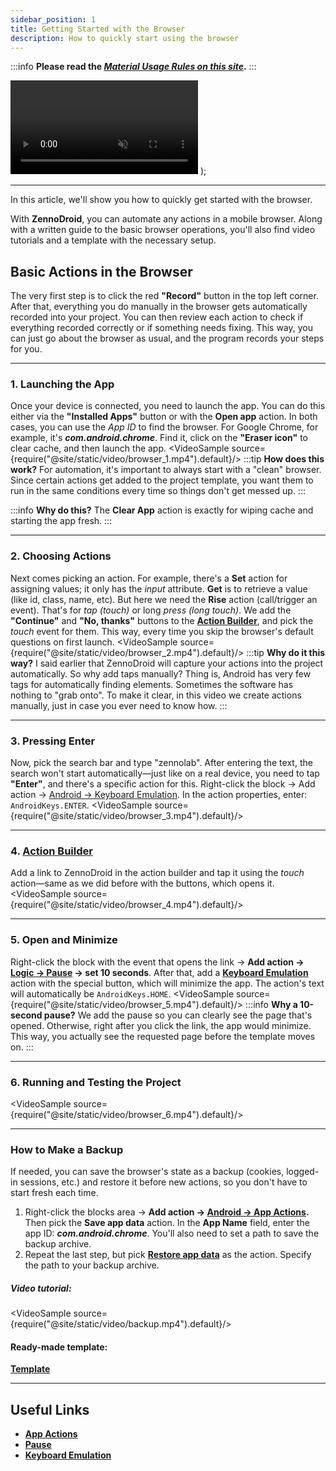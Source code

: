 ```yaml
---
sidebar_position: 1
title: Getting Started with the Browser
description: How to quickly start using the browser
---
```


:::info **Please read the [*Material Usage Rules on this site*](../Disclaimer).**
:::

  <video controls playsInline muted preload="auto" className='docsVideo'>
    <source src={source} type="video/mp4" />
</video>
);

_______________________________________________
In this article, we'll show you how to quickly get started with the browser.

With **ZennoDroid**, you can automate any actions in a mobile browser.
Along with a written guide to the basic browser operations, you'll also find video tutorials and a template with the necessary setup.

## Basic Actions in the Browser

The very first step is to click the red **"Record"** button in the top left corner. After that, everything you do manually in the browser gets automatically recorded into your project. You can then review each action to check if everything recorded correctly or if something needs fixing. This way, you can just go about the browser as usual, and the program records your steps for you.
_______________________________________________

### 1. Launching the App
Once your device is connected, you need to launch the app. You can do this either via the **"Installed Apps"** button or with the **Open app** action. In both cases, you can use the *App ID* to find the browser. For Google Chrome, for example, it's ***com.android.chrome***. Find it, click on the **"Eraser icon"** to clear cache, and then launch the app.
<VideoSample source={require("@site/static/video/browser_1.mp4").default}/>
:::tip **How does this work?**
For automation, it's important to always start with a "clean" browser. Since certain actions get added to the project template, you want them to run in the same conditions every time so things don't get messed up.
:::

:::info **Why do this?**
The **Clear App** action is exactly for wiping cache and starting the app fresh.
:::
_______________________________________________

### 2. Choosing Actions
Next comes picking an action. For example, there's a **Set** action for assigning values; it only has the *input* attribute. **Get** is to retrieve a value (like id, class, name, etc). But here we need the **Rise** action (call/trigger an event). That's for *tap (touch)* or long *press (long touch)*.
We add the **"Continue"** and **"No, thanks"** buttons to the [**Action Builder**](../pm/Interface/ActionBuilder), and pick the *touch* event for them. This way, every time you skip the browser's default questions on first launch.
<VideoSample source={require("@site/static/video/browser_2.mp4").default}/>
:::tip **Why do it this way?**
I said earlier that ZennoDroid will capture your actions into the project automatically. So why add taps manually? Thing is, Android has very few tags for automatically finding elements. Sometimes the software has nothing to "grab onto". To make it clear, in this video we create actions manually, just in case you ever need to know how.
:::
_______________________________________________

### 3. Pressing Enter
Now, pick the search bar and type "zennolab". After entering the text, the search won't start automatically—just like on a real device, you need to tap **"Enter"**, and there's a specific action for this.
Right-click the block → Add action → [Android → Keyboard Emulation](../Android/ProLite/Keyboard). In the action properties, enter: `AndroidKeys.ENTER`.
<VideoSample source={require("@site/static/video/browser_3.mp4").default}/>
_______________________________________________

### 4. [Action Builder](../pm/Interface/ActionBuilder)
Add a link to ZennoDroid in the action builder and tap it using the *touch* action—same as we did before with the buttons, which opens it.
<VideoSample source={require("@site/static/video/browser_4.mp4").default}/>
_______________________________________________

### 5. Open and Minimize
Right-click the block with the event that opens the link → **Add action → [Logic → Pause](../Project%20Editor/Logic/Pause) → set 10 seconds**. After that, add a [**Keyboard Emulation**](../Android/ProLite/Keyboard) action with the special button, which will minimize the app. The action's text will automatically be `AndroidKeys.HOME`.
<VideoSample source={require("@site/static/video/browser_5.mp4").default}/>
:::info **Why a 10-second pause?**
We add the pause so you can clearly see the page that's opened. Otherwise, right after you click the link, the app would minimize. This way, you actually see the requested page before the template moves on.
:::
_______________________________________________

### 6. Running and Testing the Project
<VideoSample source={require("@site/static/video/browser_6.mp4").default}/>
_______________________________________________

### How to Make a Backup

If needed, you can save the browser's state as a backup (cookies, logged-in sessions, etc.) and restore it before new actions, so you don't have to start fresh each time.

1. Right-click the blocks area → **Add action → [Android → App Actions](../Android/ProLite/App#save-app-data).**
Then pick the **Save app data** action. In the **App Name** field, enter the app ID: ***com.android.chrome***. You'll also need to set a path to save the backup archive.
2. Repeat the last step, but pick [**Restore app data**](../Android/ProLite/App#restore-app-data) as the action. Specify the path to your backup archive.

##### Video tutorial:

<VideoSample source={require("@site/static/video/backup.mp4").default}/>

#### Ready-made template:
[**Template**](./assets/browser.droid)
_______________________________________________

## Useful Links
- [**App Actions**](../Android/ProLite/App)
- [**Pause**](../Project%20Editor/Logic/Pause)
- [**Keyboard Emulation**](../Android/ProLite/Keyboard)